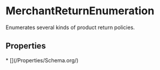   
# MerchantReturnEnumeration

Enumerates several kinds of product return policies.

## Properties

<Grid>
* [](/Properties/Schema.org/)
</Grid>

